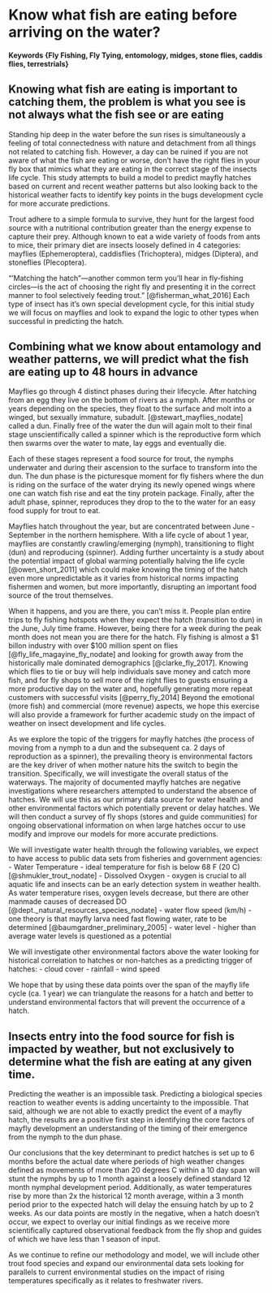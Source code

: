 # Know what fish are eating before arriving on the water? {#Predicting-the-Hatch-For-Fly-Fishing}

#### Keywords {Fly Fishing, Fly Tying, entomology, midges, stone flies, caddis flies, terrestrials}

## Knowing what fish are eating is important to catching them, the problem is what you see is not always what the fish see or are eating {#Importance-of-Knowledge-of-Fish-Food-Sources-and-Life-Cycles}

Standing hip deep in the water before the sun rises is simultaneously a feeling of total connectedness with nature and detachment from all things not related to catching fish.  However, a day can be ruined if you are not aware of what the fish are eating or worse, don't have the right flies in your fly box that mimics what they are eating in the correct stage of the insects life cycle.  This study attempts to build a model to predict mayfly hatches based on current and recent weather patterns but also looking back to the historical weather facts to identify key points in the bugs development cycle for more accurate predictions.  

Trout adhere to a simple formula to survive, they hunt for the largest food source with a nutritional contribution greater than the energy expense to capture their prey. Although known to eat a wide variety of foods from ants to mice, their primary diet are insects loosely defined in 4 categories: mayflies (Ephemeroptera), caddisflies (Trichoptera), midges (Diptera), and stoneflies (Plecoptera).

"'Matching the hatch”—another common term you’ll hear in fly-fishing circles—is the act of choosing the right fly and presenting it in the correct manner to fool selectively feeding trout." [@fisherman_what_2016] Each type of insect has it's own special development cycle, for this initial study we will focus on mayflies and look to expand the logic to other types when successful in predicting the hatch.

## Combining what we know about entamology and weather patterns, we will predict what the fish are eating up to 48 hours in advance {#The-Science-of-Predicting-a-Bugs-Hatch}

Mayflies go through 4 distinct phases during their lifecycle.  After hatching from an egg they live on the bottom of rivers as a nymph.  After months or years depending on the species, they float to the surface and molt into a winged, but sexually immature, subadult. [@stewart_mayflies_nodate] called a dun.  Finally free of the water the dun will again molt to their final stage unscientifically called a spinner which is the reproductive form which then swarms over the water to mate, lay eggs and eventually die.

Each of these stages represent a food source for trout, the nymphs underwater and during their ascension to the surface to transform into the dun.  The dun phase is the picturesque moment for fly fishers where the dun is riding on the surface of the water drying its newly opened wings where one can watch fish rise and eat the tiny protein package.  Finally, after the adult phase, spinner, reproduces they drop to the to the water for an easy food supply for trout to eat.  

Mayflies hatch throughout the year, but are concentrated between June - September in the northern hemisphere.  With a life cycle of about 1 year, mayflies are constantly crawling/emerging (nymph), transitioning to flight (dun) and reproducing (spinner).  Adding further uncertainty is a study about the potential impact of global warming potentially halving the life cycle [@owen_short_2011] which could make knowing the timing of the hatch even more unpredictable as it varies from historical norms impacting fishermen and women, but more importantly, disrupting an important food source of the trout themselves.  

When it happens, and you are there, you can't miss it.  People plan entire trips to fly fishing hotspots when they expect the hatch (transition to dun) in the June, July time frame.  However, being there for a week during the peak month does not mean you are there for the hatch.  Fly fishing is almost a $1 billon industry with over $100 million spent on flies [@fly_life_magayine_fly_nodate] and looking for growth away from the historically male dominated demographics [@clarke_fly_2017].  Knowing which flies to tie or buy will help individuals save money and catch more fish, and for fly shops to sell more of the right flies to guests ensuring a more productive day on the water and, hopefully generating more repeat customers with successful visits [@perry_fly_2014]  Beyond the emotional (more fish) and commercial (more revenue) aspects, we hope this exercise will also provide a framework for further academic study on the impact of weather on insect development and life cycles.  

As we explore the topic of the triggers for mayfly hatches (the process of moving from a nymph to a dun and the subsequent ca. 2 days of reproduction as a spinner), the prevailing theory is environmental factors are the key driver of when mother nature hits the switch to begin the transition.  Specifically, we will investigate the overall status of the waterways.  The majority of documented mayfly hatches are negative investigations where researchers attempted to understand the absence of hatches.  We will use this as our primary data source for water health and other environmental factors which potentially prevent or delay hatches.  We will then conduct a survey of fly shops (stores and guide communities) for ongoing observational information on when large hatches occur to use modify and improve our models for more accurate predictions.  

We will investigate water health through the following variables, we expect to have access to public data sets from fisheries and government agencies:
- Water Temperature - ideal temperature for fish is below 68 F (20 C)[@shmukler_trout_nodate]
- Dissolved Oxygen - oxygen is crucial to all aquatic life and insects can be an early detection system in weather health.  As water temperature rises, oxygen levels decrease, but there are other manmade causes of decreased DO [@dept._natural_resources_species_nodate]
- water flow speed (km/h) - one theory is that mayfly larva need fast flowing water, rate to be determined [@baumgardner_preliminary_2005]
- water level - higher than average water levels is questioned as a potential

We will investigate other environmental factors above the water looking for historical correlation to hatches or non-hatches as a predicting trigger of hatches:
- cloud cover
- rainfall
- wind speed

We hope that by using these data points over the span of the mayfly life cycle (ca. 1 year) we can triangulate the reasons for a hatch and better to understand environmental factors that will prevent the occurrence of a hatch.  

## Insects entry into the food source for fish is impacted by weather, but not exclusively to determine what the fish are eating at any given time. {#Predicting-Mother-Nature-is-Tough-but-an-Approximation-is-Better-Than-Nothing}

Predicting the weather is an impossible task.  Predicting a biological species reaction to weather events is adding uncertainty to the impossible.  That said, although we are not able to exactly predict the event of a mayfly hatch, the results are a positive first step in identifying the core factors of mayfly development an understanding of the timing of their emergence from the nymph to the dun phase.  

Our conclusions that the key determinant to predict hatches is set up to 6 months before the actual date where periods of high weather changes defined as movements of more than 20 degrees C within a 10 day span will stunt the nymphs by up to 1 month against a loosely defined standard 12 month nymphal development period.  Additionally, as water temperatures rise by more than 2x the historical 12 month average, within a 3 month period prior to the expected hatch will delay the ensuing hatch by up to 2 weeks.  As our data points are mostly in the negative, when a hatch doesn't occur, we expect to overlay our initial findings as we receive more scientifically captured observational feedback from the fly shop and guides of which we have less than 1 season of input.  

As we continue to refine our methodology and model, we will include other trout food species and expand our environmental data sets looking for parallels to current environmental studies on the impact of rising temperatures specifically as it relates to freshwater rivers.  

